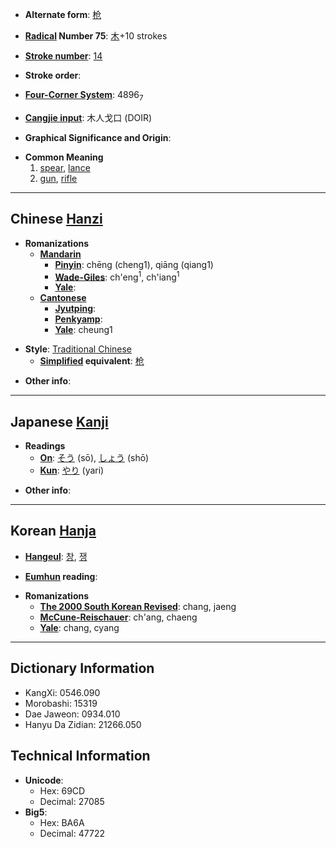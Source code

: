 * '''Alternate form''': [[枪]]

* '''[[Wiktionary:Chinese radical index| Radical]] Number 75''': [[Wiktionary:Chinese radical index 木|木]]+10 strokes

* '''[[Wiktionary:Chinese total strokes index|Stroke number]]''': [[Wiktionary:Chinese total strokes index 14|14]]

* '''Stroke order''': 

* '''[[Wiktionary:Chinese four corner index|Four-Corner System]]''': 4896<sub>7</sub>

* '''[[Wiktionary:Chinese Cangjie index|Cangjie input]]''': 木人戈口 (DOIR)

* '''Graphical Significance and Origin''': 

* '''Common Meaning'''
*#[[spear]], [[lance]]
*# [[gun]], [[rifle]]

----

== Chinese [[Hanzi]] ==

* '''Romanizations'''
** '''[[Mandarin]]'''
*** '''[[Pinyin]]''': chēng (cheng1), qiāng (qiang1)
*** '''[[Wade-Giles]]''': ch'eng<sup>1</sup>, ch'iang<sup>1</sup>
*** '''[[Yale]]''': 
** '''[[Cantonese]]'''
*** '''[[Jyutping]]''':
*** '''[[Penkyamp]]''': 
*** '''[[Yale]]''': cheung1

* '''Style''': [[Traditional Chinese]] 
** '''[[Simplified Chinese|Simplified]] equivalent''': [[枪]]

* '''Other info''': 

----

== Japanese [[Kanji]] ==

* '''Readings'''
** '''[[On]]''': [[そう]] (sō), [[しょう]] (shō)
** '''[[Kun]]''': [[やり]] (yari)

* '''Other info''':  

----

== Korean [[Hanja]] ==

* '''[[Hangeul]]''': [[창]], [[쟁]]

* '''[[Eumhun]] reading''': 

* '''Romanizations'''
** '''[[The 2000 South Korean Revised Romanization|The 2000 South Korean Revised]]''': chang, jaeng
** '''[[McCune-Reischauer]]''': ch'ang, chaeng
** '''[[Yale]]''': chang, cyang

----

== Dictionary Information ==

* KangXi: 0546.090
* Morobashi: 15319
* Dae Jaweon: 0934.010
* Hanyu Da Zidian: 21266.050

== Technical Information ==

* '''Unicode''':
** Hex: 69CD
** Decimal: 27085
* '''Big5''':
** Hex: BA6A
** Decimal: 47722